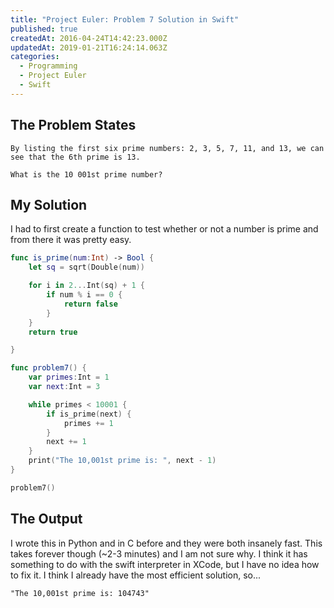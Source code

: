 ```yaml
---
title: "Project Euler: Problem 7 Solution in Swift"
published: true
createdAt: 2016-04-24T14:42:23.000Z
updatedAt: 2019-01-21T16:24:14.063Z
categories:
  - Programming
  - Project Euler
  - Swift
---
```


## The Problem States

```text
By listing the first six prime numbers: 2, 3, 5, 7, 11, and 13, we can see that the 6th prime is 13.

What is the 10 001st prime number?
```

## My Solution

I had to first create a function to test whether or not a number is prime and from there it was pretty easy.

```swift
func is_prime(num:Int) -> Bool {
    let sq = sqrt(Double(num))

    for i in 2...Int(sq) + 1 {
        if num % i == 0 {
            return false
        }
    }
    return true

}

func problem7() {
    var primes:Int = 1
    var next:Int = 3

    while primes < 10001 {
        if is_prime(next) {
            primes += 1
        }
        next += 1
    }
    print("The 10,001st prime is: ", next - 1)
}

problem7()
```

## The Output

I wrote this in Python and in C before and they were both insanely fast. This takes forever though (~2-3 minutes) and
I am not sure why. I think it has something to do with the swift interpreter in XCode, but I have no idea how to fix
it. I think I already have the most efficient solution, so...

```text
"The 10,001st prime is: 104743"
```
